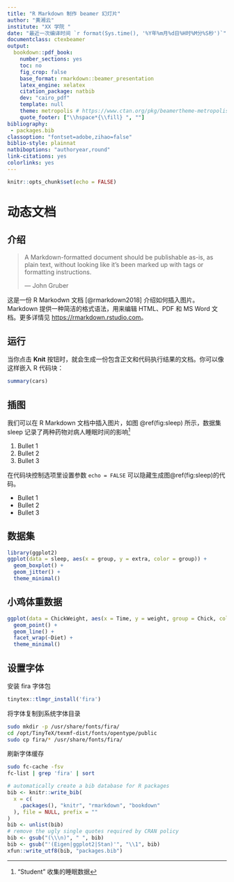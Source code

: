 ```yaml
---
title: "R Markdown 制作 beamer 幻灯片"
author: "黄湘云"
institute: "XX 学院 "
date: "最近一次编译时间 `r format(Sys.time(), '%Y年%m月%d日%H时%M分%S秒')`"
documentclass: ctexbeamer
output: 
  bookdown::pdf_book: 
    number_sections: yes
    toc: no
    fig_crop: false
    base_format: rmarkdown::beamer_presentation
    latex_engine: xelatex
    citation_package: natbib
    dev: "cairo_pdf"
    template: null
    theme: metropolis # https://www.ctan.org/pkg/beamertheme-metropolis https://github.com/matze/mtheme
    quote_footer: ["\\hspace*{\\fill} ", ""]
bibliography: 
 - packages.bib
classoption: "fontset=adobe,zihao=false"
biblio-style: plainnat
natbiboptions: "authoryear,round"
link-citations: yes
colorlinks: yes
---
```


```r
knitr::opts_chunk$set(echo = FALSE)
```

# 动态文档 {#chap:doc}

## 介绍 {#chap:intro-rmarkdown}

> A Markdown-formatted document should be publishable as-is, as plain text, without looking like it’s been marked up with tags or formatting instructions.
> 
> --- John Gruber

这是一份 R Markodwn 文档 [@rmarkdown2018] 介绍如何插入图片。 Markdown 提供一种简洁的格式语法，用来编辑 HTML、PDF 和 MS Word 文档。更多详情见 <https://rmarkdown.rstudio.com>。

## 运行 {#sec:run}

当你点击 **Knit** 按钮时，就会生成一份包含正文和代码执行结果的文档。你可以像这样嵌入 R 代码块：

```r
summary(cars)
```

## 插图 {#sec:figure}

[^sleep-data]: “Student” 收集的睡眠数据

我们可以在 R Markdown 文档中插入图片，如图 \@ref(fig:sleep) 所示，数据集 sleep 记录了两种药物对病人睡眠时间的影响[^sleep-data]

1. Bullet 1
1. Bullet 2
1. Bullet 3

在代码块控制选项里设置参数 `echo = FALSE` 可以隐藏生成图\@ref(fig:sleep)的代码。

- Bullet 1
- Bullet 2
- Bullet 3

## 数据集 {#sec:datasets}

```r
library(ggplot2)
ggplot(data = sleep, aes(x = group, y = extra, color = group)) +
  geom_boxplot() +
  geom_jitter() +
  theme_minimal()
```

## 小鸡体重数据 {#sec:ChickWeight}

```r
ggplot(data = ChickWeight, aes(x = Time, y = weight, group = Chick, color = Diet)) +
  geom_point() +
  geom_line() +
  facet_wrap(~Diet) +
  theme_minimal()
```

## 设置字体 {#sec:setup-fira}

安装 fira 字体包

```r
tinytex::tlmgr_install('fira')
```

将字体复制到系统字体目录

```bash
sudo mkdir -p /usr/share/fonts/fira/
cd /opt/TinyTeX/texmf-dist/fonts/opentype/public
sudo cp fira/* /usr/share/fonts/fira/
```

刷新字体缓存

```bash
sudo fc-cache -fsv
fc-list | grep 'fira' | sort
```

```r
# automatically create a bib database for R packages
bib <- knitr::write_bib(
  x = c(
    .packages(), "knitr", "rmarkdown", "bookdown"
  ), file = NULL, prefix = ""
)
bib <- unlist(bib)
# remove the ugly single quotes required by CRAN policy
bib <- gsub("(\\\n)", " ", bib)
bib <- gsub("'(Eigen|ggplot2|Stan)'", "\\1", bib)
xfun::write_utf8(bib, "packages.bib")
```
